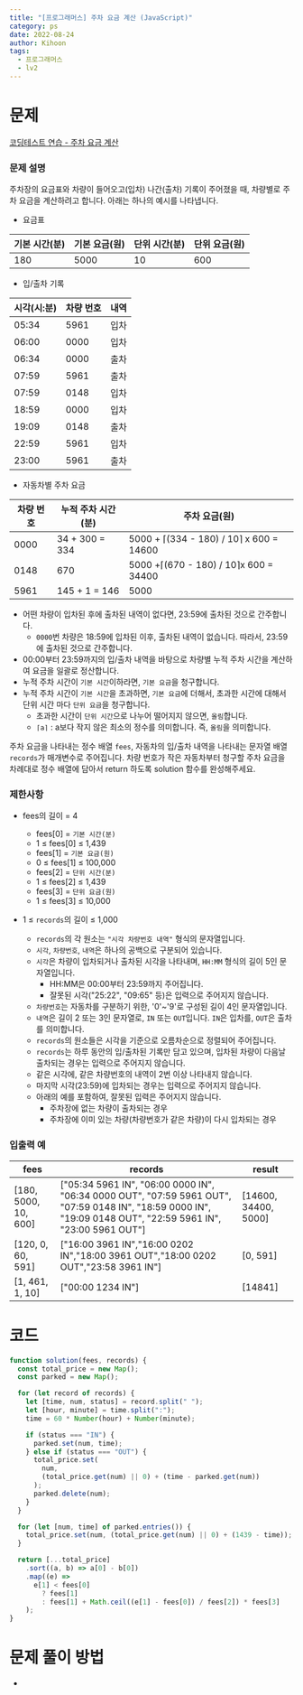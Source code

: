 ```yaml
---
title: "[프로그래머스] 주차 요금 계산 (JavaScript)"
category: ps
date: 2022-08-24
author: Kihoon
tags:
  - 프로그래머스
  - lv2
---
```


# 문제

[코딩테스트 연습 - 주차 요금 계산](https://school.programmers.co.kr/learn/courses/30/lessons/92341)

### 문제 설명

주차장의 요금표와 차량이 들어오고(입차) 나간(출차) 기록이 주어졌을 때, 차량별로 주차 요금을 계산하려고 합니다. 아래는 하나의 예시를 나타냅니다.

- 요금표

| 기본 시간(분) | 기본 요금(원) | 단위 시간(분) | 단위 요금(원) |
| ------------- | ------------- | ------------- | ------------- |
| 180           | 5000          | 10            | 600           |

- 입/출차 기록

| 시각(시:분) | 차량 번호 | 내역 |
| ----------- | --------- | ---- |
| 05:34       | 5961      | 입차 |
| 06:00       | 0000      | 입차 |
| 06:34       | 0000      | 출차 |
| 07:59       | 5961      | 출차 |
| 07:59       | 0148      | 입차 |
| 18:59       | 0000      | 입차 |
| 19:09       | 0148      | 출차 |
| 22:59       | 5961      | 입차 |
| 23:00       | 5961      | 출차 |

- 자동차별 주차 요금

| 차량 번호 | 누적 주차 시간(분) | 주차 요금(원)                           |
| --------- | ------------------ | --------------------------------------- |
| 0000      | 34 + 300 = 334     | 5000 + ⌈(334 - 180) / 10⌉ x 600 = 14600 |
| 0148      | 670                | 5000 +⌈(670 - 180) / 10⌉x 600 = 34400   |
| 5961      | 145 + 1 = 146      | 5000                                    |

- 어떤 차량이 입차된 후에 출차된 내역이 없다면, 23:59에 출차된 것으로 간주합니다.
  - `0000`번 차량은 18:59에 입차된 이후, 출차된 내역이 없습니다. 따라서, 23:59에 출차된 것으로 간주합니다.
- 00:00부터 23:59까지의 입/출차 내역을 바탕으로 차량별 누적 주차 시간을 계산하여 요금을 일괄로 정산합니다.
- 누적 주차 시간이 `기본 시간`이하라면, `기본 요금`을 청구합니다.
- 누적 주차 시간이 `기본 시간`을 초과하면, `기본 요금`에 더해서, 초과한 시간에 대해서 단위 시간 마다 `단위 요금`을 청구합니다.
  - 초과한 시간이 `단위 시간`으로 나누어 떨어지지 않으면, `올림`합니다.
  - `⌈a⌉` : a보다 작지 않은 최소의 정수를 의미합니다. 즉, `올림`을 의미합니다.

주차 요금을 나타내는 정수 배열 `fees`, 자동차의 입/출차 내역을 나타내는 문자열 배열 `records`가 매개변수로 주어집니다. 차량 번호가 작은 자동차부터 청구할 주차 요금을 차례대로 정수 배열에 담아서 return 하도록 solution 함수를 완성해주세요.

### 제한사항

- fees의 길이 = 4

  - fees[0] = `기본 시간(분)`
  - 1 ≤ fees[0] ≤ 1,439
  - fees[1] = `기본 요금(원)`
  - 0 ≤ fees[1] ≤ 100,000
  - fees[2] = `단위 시간(분)`
  - 1 ≤ fees[2] ≤ 1,439
  - fees[3] = `단위 요금(원)`
  - 1 ≤ fees[3] ≤ 10,000

- 1 ≤ `records`의 길이 ≤ 1,000
  - `records`의 각 원소는 `"시각 차량번호 내역"` 형식의 문자열입니다.
  - `시각`, `차량번호`, `내역`은 하나의 공백으로 구분되어 있습니다.
  - `시각`은 차량이 입차되거나 출차된 시각을 나타내며, `HH:MM` 형식의 길이 5인 문자열입니다.
    - HH:MM은 00:00부터 23:59까지 주어집니다.
    - 잘못된 시각("25:22", "09:65" 등)은 입력으로 주어지지 않습니다.
  - `차량번호`는 자동차를 구분하기 위한, '0'~'9'로 구성된 길이 4인 문자열입니다.
  - `내역`은 길이 2 또는 3인 문자열로, `IN` 또는 `OUT`입니다. `IN`은 입차를, `OUT`은 출차를 의미합니다.
  - `records`의 원소들은 시각을 기준으로 오름차순으로 정렬되어 주어집니다.
  - `records`는 하루 동안의 입/출차된 기록만 담고 있으며, 입차된 차량이 다음날 출차되는 경우는 입력으로 주어지지 않습니다.
  - 같은 시각에, 같은 차량번호의 내역이 2번 이상 나타내지 않습니다.
  - 마지막 시각(23:59)에 입차되는 경우는 입력으로 주어지지 않습니다.
  - 아래의 예를 포함하여, 잘못된 입력은 주어지지 않습니다.
    - 주차장에 없는 차량이 출차되는 경우
    - 주차장에 이미 있는 차량(차량번호가 같은 차량)이 다시 입차되는 경우

### 입출력 예

| fees                 | records                                                                                                                                                       | result               |
| -------------------- | ------------------------------------------------------------------------------------------------------------------------------------------------------------- | -------------------- |
| [180, 5000, 10, 600] | ["05:34 5961 IN", "06:00 0000 IN", "06:34 0000 OUT", "07:59 5961 OUT", "07:59 0148 IN", "18:59 0000 IN", "19:09 0148 OUT", "22:59 5961 IN", "23:00 5961 OUT"] | [14600, 34400, 5000] |
| [120, 0, 60, 591]    | ["16:00 3961 IN","16:00 0202 IN","18:00 3961 OUT","18:00 0202 OUT","23:58 3961 IN"]                                                                           | [0, 591]             |
| [1, 461, 1, 10]      | ["00:00 1234 IN"]                                                                                                                                             | [14841]              |

# 코드

```jsx
function solution(fees, records) {
  const total_price = new Map();
  const parked = new Map();

  for (let record of records) {
    let [time, num, status] = record.split(" ");
    let [hour, minute] = time.split(":");
    time = 60 * Number(hour) + Number(minute);

    if (status === "IN") {
      parked.set(num, time);
    } else if (status === "OUT") {
      total_price.set(
        num,
        (total_price.get(num) || 0) + (time - parked.get(num))
      );
      parked.delete(num);
    }
  }

  for (let [num, time] of parked.entries()) {
    total_price.set(num, (total_price.get(num) || 0) + (1439 - time));
  }

  return [...total_price]
    .sort((a, b) => a[0] - b[0])
    .map((e) =>
      e[1] < fees[0]
        ? fees[1]
        : fees[1] + Math.ceil((e[1] - fees[0]) / fees[2]) * fees[3]
    );
}
```

# 문제 풀이 방법

-
